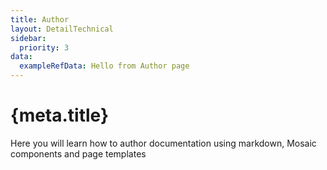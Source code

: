 ```yaml
---
title: Author
layout: DetailTechnical
sidebar:
  priority: 3
data:
  exampleRefData: Hello from Author page
---
```


# {meta.title}

Here you will learn how to author documentation using markdown, Mosaic components and page templates
